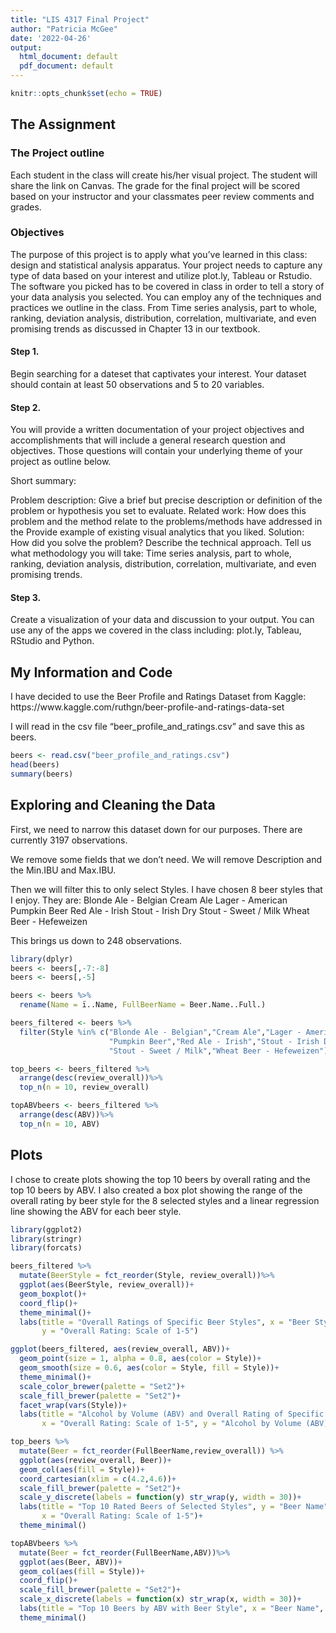 ```yaml
---
title: "LIS 4317 Final Project"
author: "Patricia McGee"
date: '2022-04-26'
output:
  html_document: default
  pdf_document: default
---
```


```r
knitr::opts_chunk$set(echo = TRUE)
```

## The Assignment

### The Project outline

Each student in the class will create his/her visual project. The student will share the link on Canvas. The grade for the final project will be scored based on your instructor and your classmates peer review comments and grades. 

### Objectives

The purpose of this project is to apply what you’ve learned in this class: design and statistical analysis apparatus. Your project needs to capture any type of data based on your interest and utilize plot.ly, Tableau or Rstudio. The software you picked has to be covered in class in order to tell a story of your data analysis you selected. You can employ any of the techniques and practices we outline in the class. From Time series analysis, part to whole, ranking, deviation analysis, distribution, correlation, multivariate, and even promising trends as discussed in Chapter 13 in our textbook.

#### Step 1. 

Begin searching for a dateset that captivates your interest. Your dataset should contain at least 50 observations and 5 to 20 variables.

#### Step 2.

You will provide a written documentation of your project objectives and accomplishments that will include a general research question and objectives. Those questions will contain your underlying theme of your project as outline below.

Short summary:

Problem description: Give a brief but precise description or definition of the problem or
hypothesis you set  to evaluate.
Related work: How does this problem and the method relate to the problems/methods have addressed in the Provide example of existing visual analytics that you liked.
Solution: How did you solve the problem? Describe the technical approach. Tell us what methodology you will take: Time series analysis, part to whole, ranking, deviation analysis, distribution, correlation, multivariate, and even promising trends.

#### Step 3.

Create a visualization of your data and discussion to your output. You can use any of the apps we covered in the class including: plot.ly, Tableau, RStudio and Python.   

## My Information and Code

I have decided to use the Beer Profile and Ratings Dataset from Kaggle: https://www.kaggle.com/ruthgn/beer-profile-and-ratings-data-set

I will read in the csv file "beer_profile_and_ratings.csv" and save this as beers.


```r
beers <- read.csv("beer_profile_and_ratings.csv")
head(beers)
summary(beers)

```

## Exploring and Cleaning the Data

First, we need to narrow this dataset down for our purposes. There are currently 3197 observations. 

We remove some fields that we don't need. We will remove Description and the Min.IBU and Max.IBU.

Then we will filter this to only select Styles. I have chosen 8 beer styles that I enjoy. They are: 
Blonde Ale - Belgian
Cream Ale
Lager - American
Pumpkin Beer
Red Ale - Irish
Stout - Irish Dry
Stout - Sweet / Milk
Wheat Beer - Hefeweizen

This brings us down to 248 observations. 


```r
library(dplyr)
beers <- beers[,-7:-8]
beers <- beers[,-5]

beers <- beers %>%
  rename(Name = ï..Name, FullBeerName = Beer.Name..Full.)

beers_filtered <- beers %>%
  filter(Style %in% c("Blonde Ale - Belgian","Cream Ale","Lager - American",
                      "Pumpkin Beer","Red Ale - Irish","Stout - Irish Dry",
                      "Stout - Sweet / Milk","Wheat Beer - Hefeweizen"))

top_beers <- beers_filtered %>%
  arrange(desc(review_overall))%>%
  top_n(n = 10, review_overall)

topABVbeers <- beers_filtered %>%
  arrange(desc(ABV))%>%
  top_n(n = 10, ABV)


```


## Plots

I chose to create plots showing the top 10 beers by overall rating and the top 10 beers by ABV. I also created a box plot showing the range of the overall rating by beer style for the 8 selected styles and a linear regression line showing the ABV for each beer style.

```r
library(ggplot2)
library(stringr)
library(forcats)

beers_filtered %>%
  mutate(BeerStyle = fct_reorder(Style, review_overall))%>%
  ggplot(aes(BeerStyle, review_overall))+
  geom_boxplot()+
  coord_flip()+
  theme_minimal()+
  labs(title = "Overall Ratings of Specific Beer Styles", x = "Beer Style", 
       y = "Overall Rating: Scale of 1-5")

ggplot(beers_filtered, aes(review_overall, ABV))+
  geom_point(size = 1, alpha = 0.8, aes(color = Style))+
  geom_smooth(size = 0.6, aes(color = Style, fill = Style))+
  theme_minimal()+
  scale_color_brewer(palette = "Set2")+
  scale_fill_brewer(palette = "Set2")+
  facet_wrap(vars(Style))+
  labs(title = "Alcohol by Volume (ABV) and Overall Rating of Specific Beer Styles", 
       x = "Overall Rating: Scale of 1-5", y = "Alcohol by Volume (ABV) %")

top_beers %>%
  mutate(Beer = fct_reorder(FullBeerName,review_overall)) %>%
  ggplot(aes(review_overall, Beer))+
  geom_col(aes(fill = Style))+
  coord_cartesian(xlim = c(4.2,4.6))+
  scale_fill_brewer(palette = "Set2")+
  scale_y_discrete(labels = function(y) str_wrap(y, width = 30))+
  labs(title = "Top 10 Rated Beers of Selected Styles", y = "Beer Name", 
       x = "Overall Rating: Scale of 1-5")+
  theme_minimal()

topABVbeers %>%
  mutate(Beer = fct_reorder(FullBeerName,ABV))%>%
  ggplot(aes(Beer, ABV))+
  geom_col(aes(fill = Style))+
  coord_flip()+
  scale_fill_brewer(palette = "Set2")+
  scale_x_discrete(labels = function(x) str_wrap(x, width = 30))+
  labs(title = "Top 10 Beers by ABV with Beer Style", x = "Beer Name", y = "% ABV")+
  theme_minimal()


```

